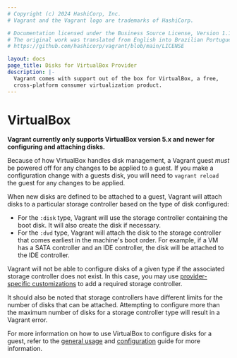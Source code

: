 ```yaml
---
# Copyright (c) 2024 HashiCorp, Inc.
# Vagrant and the Vagrant logo are trademarks of HashiCorp.

# Documentation licensed under the Business Source License, Version 1.1.
# The original work was translated from English into Brazilian Portuguese.
# https://github.com/hashicorp/vagrant/blob/main/LICENSE

layout: docs
page_title: Disks for VirtualBox Provider
description: |-
  Vagrant comes with support out of the box for VirtualBox, a free,
  cross-platform consumer virtualization product.
---
```


# VirtualBox

**Vagrant currently only supports VirtualBox version 5.x and newer for configuring and
attaching disks.**

Because of how VirtualBox handles disk management, a Vagrant guest _must_ be powered
off for any changes to be applied to a guest. If you make a configuration change
with a guests disk, you will need to `vagrant reload` the guest for any changes
to be applied.

When new disks are defined to be attached to a guest, Vagrant will attach
disks to a particular storage controller based on the type of disk configured:

- For the `:disk` type, Vagrant will use the storage controller containing the
  boot disk. It will also create the disk if necessary.
- For the `:dvd` type, Vagrant will attach the disk to the storage controller
  that comes earliest in the machine's boot order. For example, if a VM has a
  SATA controller and an IDE controller, the disk will be attached to the IDE
  controller.

Vagrant will not be able to configure disks of a given type if the associated
storage controller does not exist. In this case, you may use
[provider-specific customizations](/vagrant/docs/providers/virtualbox/configuration#vboxmanage-customizations)
to add a required storage controller.

It should also be noted that storage controllers have different limits for the
number of disks that can be attached. Attempting to configure more than the
maximum number of disks for a storage controller type will result in a Vagrant
error.

For more information on how to use VirtualBox to configure disks for a guest, refer
to the [general usage](/vagrant/docs/disks/usage) and [configuration](/vagrant/docs/disks/configuration)
guide for more information.
